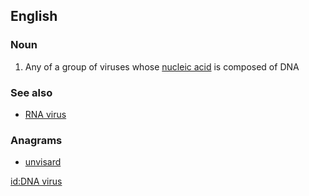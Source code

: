 ==English==

===Noun===
{{wikipedia}}
{{en-noun|sg=[[DNA]] [[virus]]|es}}

# Any of a group of viruses whose [[nucleic acid]] is composed of DNA

===See also===
* [[RNA virus]]

===Anagrams===
* [[unvisard#English|unvisard]]

[[id:DNA virus]]
